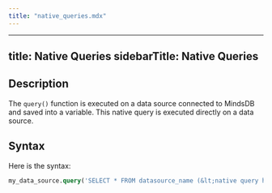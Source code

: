 ```yaml
---
title: "native_queries.mdx"
---
```


---
title: Native Queries
sidebarTitle: Native Queries
---

## Description

The `query()` function is executed on a data source connected to MindsDB and saved into a variable. This native query is executed directly on a data source.

## Syntax

Here is the syntax:

```sql
my_data_source.query('SELECT * FROM datasource_name (&lt;native query here&gt;);')
```
